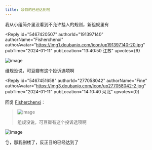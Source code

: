 ```yaml
---
title: 😆目的已经达到啦
---
```



<Forum groupName="动画番剧" groupUrl="https://www.douban.com/group/596353/" archivedAt="2025-05-16T14:21:31.446Z">
  <Post
    id="300396532"
    title="😆目的已经达到啦"
    url="https://www.douban.com/group/topic/300396532/?_spm_id=Mjc3MDU4MDQy"
    pubTime="2024-01-11"
    highlightUserId="191397140"
  >
我从小组简介里没看到不允许挂人的规则，新组规里有

<Reply
  id="5467420507"
  authorId="191397140"
  authorName="Fisherchenxi"
  authorAvatar="https://img1.doubanio.com/icon/up191397140-20.jpg"
  pubTime="2024-01-11"
  pubLocation="13:40:50 江苏"
  upvotes={9}
>
![image](https://img3.doubanio.com/view/richtext/large/public/p658471703.jpg)

组规没说，可豆瓣有这个投诉选项啊
</Reply>

<Reply
  id="5467451658"
  authorId="277058042"
  authorName="Fine"
  authorAvatar="https://img3.doubanio.com/icon/up277058042-2.jpg"
  pubTime="2024-01-11"
  pubLocation="14:10:40 河北"
  upvotes={0}
>
回复 [Fisherchenxi](https://www.douban.com/people/191397140/)：
 > ![image](https://img3.doubanio.com/view/richtext/large/public/p658471703.jpg)
> 
> 组规没说，可豆瓣有这个投诉选项啊

![image](https://img3.doubanio.com/view/richtext/s/public/p658471703.jpg)

👌，那我删楼了，反正目的已经达到了
</Reply>
  </Post>
</Forum>
